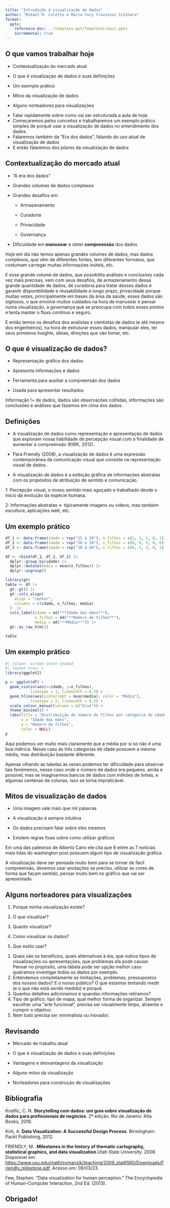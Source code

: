 ```yaml
---
title: "Introdução à visualização de dados"
author: "Mikael M. Coletto e Maria Yury Travassos Ichihara"
format: 
  pptx:
    reference-doc: ../template-ppt/TemplateCidacs.pptx
    incremental: true
---
```


## O que vamos trabalhar hoje

::: incremental
-   Contextualização do mercado atual

-   O que é visualização de dados e suas definições

-   Um exemplo prático

-   Mitos da visualização de dados

-   Alguns norteadores para visualizações
:::

::: notes
-   Falar rapidamente sobre como vai ser estruturada a aula de hoje.
-   Começaremos pelos conceitos e trabalharemos um exemplo prático simples de porquê usar a visualização de dados no entendimento dos dados.
-   Falaremos também da "Era dos dados", falando do uso atual de visualização de dados
-   E então falaremos dos pilares da visualização de dados
:::

## Contextualização do mercado atual

::: incremental
-   "A era dos dados"

-   Grandes volumes de dados complexos

-   Grandes desafios em:

    -   Armazenamento

    -   Curadoria

    -   Privacidade

    -   Governança

-   Dificuldade em **manusear** e obter **compreensão** dos dados
:::

::: notes
Hoje em dia não temos apenas grandes volumes de dados, mas dados complexos, que vêm de diferentes fontes, tem diferentes formatos, que costumam carregar muitas informações inúteis, etc.

E esse grande volume de dados, que possibilita análises e conclusões cada vez mais precisas, vem com seus desafios, de armazenamento dessa grande quantidade de dados, de curadoria para tratar desses dados e garantir disponibilidade e reusabilidade à longo prazo, privacidade porque muitas vezes, principalmente em bases da área da saúde, esses dados são sigilosos, o que envolve muitos cuidados na hora de manusear e pensar numa visualização, a governança que se preocupa com todos esses pontos e tenta manter o fluxo contínuo e seguro.

E então temos os desafios dos analistas e cientistas de dados (e até mesmo dos engenheiros), na hora de estruturar esses dados, manipular eles, ter seus primeiros insights, ideias, direções que vão tomar, etc.
:::

## O que é visualização de dados?

::: incremental
-   Representação gráfica dos dados

-   Apresenta informações e dados

-   Ferramenta para auxiliar a compreensão dos dados

-   Usada para apresentar resultados
:::

::: notes
Informação != de dados, dados são observações colhidas, informações são conclusões e análises que fazemos em cima dos dados.
:::

## Definições

::: incremental
-   A visualização de dados como representação e apresentação de dados que exploram nossa habilidade de percepção visual com a finalidade de aumentar a compreensão (KIRK, 2012).

-   Para Friendly (2008), a visualização de dados é uma expressão contemporânea da comunicação visual que consiste na representação visual de dados.

-   A visualização de dados é a exibição gráfica de informações abstratas com os propósitos de atribuição de sentido e comunicação.
:::

::: notes
1: Percepção visual, o nosso sentido mais aguçado e trabalhado desde o início da evolução da espécie humana.

2: Informações abstratas \<- tipicamente imagens ou videos, mas também escultura, aplicações web, etc.
:::

## Um exemplo prático

```r
df_1 <- data.frame(idade = rep("15 à 20"), n_filhos = c(1, 1, 2, 0, 1))
df_2 <- data.frame(idade = rep("20 à 30"), n_filhos = c(0, 0, 5, 0, 0))
df_3 <- data.frame(idade = rep("30 à 40"), n_filhos = c(0, 1, 3, 0, 1))

df <- rbind(df_1, df_2, df_3) |> 
  dplyr::group_by(idade) |> 
  dplyr::mutate(media = mean(n_filhos)) |> 
  dplyr::ungroup()

library(gt)
table <- df |> 
  gt::gt() |> 
  gt::cols_align(
    align = "center",
    columns = c(idade, n_filhos, media)
  )  |> 
  cols_label(idade = md("**Idade das mães**"),
             n_filhos = md("**Número de filhos**"),
             media = md("**Média**")) |> 
  gt::as_raw_html()

table
```

## Um exemplo prático

```r
#| column: screen-inset-shaded
#| layout-nrow: 1
library(ggplot2)

p <- ggplot(df) +
  geom_violin(aes(x=idade, y=n_filhos),
           linetype = 1, linewidth = 0.5) +
  geom_hline(aes(yintercept = mean(media), color = "Média"),
           linetype = 2, linewidth = 0.5) +
  scale_colour_manual(values = c("blue")) +
  theme_minimal() +
  labs(title = "Distribuição de número de filhos por categoria de idade",
       x = "Idade das mães",
       y = "Número de filhos",
       color = NULL)
p
```

::: notes
Aqui podemos ver muito mais claramente que a média por si só não é uma boa métrica. Nesse caso às três categorias de idade possuem a mesma média, mas distribuição bastante diferente.

Apenas olhando as tabelas às vezes podemos ter dificuldade para observar tais fenômenos, nesse caso onde o número de dados era pequeno, ainda é possível, mas se imaginarmos bancos de dados com milhões de linhas, e algumas centenas de colunas, isso se torna impraticável.
:::

## Mitos de visualização de dados

::: incremental
-   Uma imagem vale mais que mil palavras

-   A visualização é sempre intuitiva

-   Os dados precisam falar sobre eles mesmos

-   Existem regras fixas sobre como utilizar gráficos
:::

::: notes
Em uma das palestras de Alberto Cairo ele cita que 6 entre as 7 notícias mais lidas do washington post possuem algum tipo de visualização gráfica.

A visualização deve ser pensada muito bem para se tornar de fácil compreensão, devemos usar anotações se preciso, utilizar as cores de forma que façam sentido, pensar muito bem no gráfico que vai ser apresentado.
:::

## Alguns norteadores para visualizações

::: incremental
1.  Porque minha visualização existe?

2.  O que visualizar?

3.  Quanto visualizar?

4.  Como visualizar os dados?

5.  Que estilo usar?
:::

::: notes
1.  Quais são os benefícios, quais alternativas à ela, que outros tipos de visualizações ou apresentações, que problemas ela pode causar. Pensar no propósito, uma tabela pode ser opção melhor caso queiramos investigar todos os dados por exemplo.
2.  Entendemos completamente as limitações, problemas, pressupostos dos nossos dados? E o nosso público? O que estamos tentando medir (e o que não está sendo medido) e porquê.
3.  Quantos detalhes adicionamos e quandas informações retiramos?
4.  Tipo de gráfico, tipo de mapa, qual melhor forma de organizar. Sempre escolher uma "arte funcional", precisa ser visualmente limpo, atraente e cumprir o objetivo.
5.  Nem tudo precisa ser minimalista ou inovador.
:::

## Revisando

::: incremental
-   Mercado de trabalho atual

-   O que é visualização de dados e suas definições

-   Vantagens e desvantagens da visualização

-   Alguns mitos da visualização

-   Norteadores para construção de visualizações
:::

## Bibliografia

<p class="bibliografia">

Knaflic, C. N. **Storytelling com dados: um guia sobre visualização de dados para profissionais de negócios**. 2ª edição. Rio de Janeiro: Alta Books, 2019.

</p>

<p class="bibliografia">

Kirk, A. **Data Visualization: A Successful Design Process**. Birmingham: Packt Publishing, 2012.

</p>

<p class="bibliografia">

FRIENDLY, M. .**Milestones in the history of thematic cartography, statistical graphics, and data visualization**.Utah State University. 2008. Disponível em: <https://www.usu.edu/math/symanzik/teaching/2009_stat6560/Downloads/Friendly_milestone.pdf>. Acesso em: 09/03/23.

</p>

<p class="bibliografia">

Few, Stephen. "Data visualization for human perception." The Encyclopedia of Human-Computer Interaction, 2nd Ed. (2013).

</p>

## Obrigado!